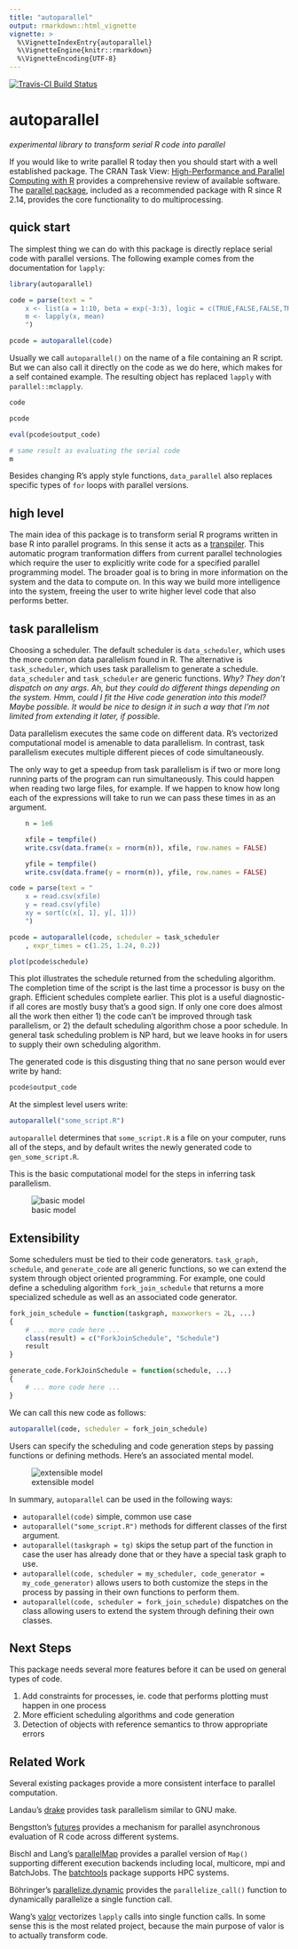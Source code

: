 ```yaml
---
title: "autoparallel"
output: rmarkdown::html_vignette
vignette: >
  %\VignetteIndexEntry{autoparallel}
  %\VignetteEngine{knitr::rmarkdown}
  %\VignetteEncoding{UTF-8}
---
```


[![Travis-CI Build
Status](https://travis-ci.org/clarkfitzg/autoparallel.svg?branch=master)](https://travis-ci.org/clarkfitzg/autoparallel)

# autoparallel

_experimental library to transform serial R code into parallel_

If you would like to write parallel R today then you should start with a
well established package. The CRAN Task View: [High-Performance and
Parallel Computing with
R](https://cran.r-project.org/web/views/HighPerformanceComputing.html)
provides a comprehensive review of available software. The [parallel
package](https://stat.ethz.ch/R-manual/R-devel/library/parallel/doc/parallel.pdf),
included as a recommended package with R since R 2.14, provides the core functionality to do
multiprocessing.

## quick start

The simplest thing we can do with this package is directly replace serial
code with parallel versions. The following example comes from the documentation for 
`lapply`:

```r
library(autoparallel)

code = parse(text = "
    x <- list(a = 1:10, beta = exp(-3:3), logic = c(TRUE,FALSE,FALSE,TRUE))
    m <- lapply(x, mean)
    ")

pcode = autoparallel(code)
```

Usually we call `autoparallel()` on the name of a file containing an R
script. But we can also call it directly on the code as we do here, which
makes for a self contained example. The resulting object has replaced
`lapply` with `parallel::mclapply`.

```r
code

pcode

eval(pcode$output_code)

# same result as evaluating the serial code
m
```

Besides changing R's apply style functions, `data_parallel` also replaces
specific types of `for` loops with parallel versions.


## high level

The main idea of this package is to transform serial R programs written in
base R into parallel programs. In this sense it acts as a
[transpiler](https://en.wikipedia.org/wiki/Source-to-source_compiler). This
automatic program tranformation differs from current parallel technologies
which require the user to explicitly write code for a specified parallel
programming model. The broader goal is to bring in more information on the
system and the data to compute on. In this way we build more intelligence
into the system, freeing the user to write higher level code that also
performs better.

## task parallelism

Choosing a scheduler. The default scheduler is `data_scheduler`, which
uses the more common data parallelism found in R. The alternative is
`task_scheduler`, which uses task parallelism to generate a schedule.
`data_scheduler` and `task_scheduler` are generic functions. _Why? They
don't dispatch on any args. Ah, but they could do different things
depending on the system. Hmm, could I fit the Hive code generation into
this model? Maybe possible. It would be nice to design it in such a way
that I'm not limited from extending it later, if possible._


Data parallelism executes the same code on different data. R's vectorized
computational model is amenable to data parallelism. In contrast, task
parallelism executes multiple different pieces of code simultaneously. 

The only way to get a speedup from task parallelism is if two or more long
running parts of the program can run simultaneously. This could happen when
reading two large files, for example. If we happen to know how long
each of the expressions will take to run we can pass these times in as an
argument.

```r

    n = 1e6

    xfile = tempfile()
    write.csv(data.frame(x = rnorm(n)), xfile, row.names = FALSE)

    yfile = tempfile()
    write.csv(data.frame(y = rnorm(n)), yfile, row.names = FALSE)

```

```r
code = parse(text = "
    x = read.csv(xfile)
    y = read.csv(yfile)
    xy = sort(c(x[, 1], y[, 1]))
    ")

pcode = autoparallel(code, scheduler = task_scheduler
    , expr_times = c(1.25, 1.24, 0.2))

plot(pcode$schedule)
```

This plot illustrates the schedule returned from the scheduling algorithm.
The completion time of the script is the last time a processor is busy on
the graph. Efficient schedules complete earlier. This plot is a useful
diagnostic- if all cores are mostly busy that's a good sign. If only one
core does almost all the work then either 1) the code can't be improved
through task parallelism, or 2) the default scheduling algorithm chose a
poor schedule. In general task scheduling problem is NP hard, but we leave
hooks in for users to supply their own scheduling algorithm.

The generated code is this disgusting thing that no sane person would ever
write by hand:

```r
pcode$output_code
```


At the simplest level users write:

```r
autoparallel("some_script.R")
```

`autoparallel` determines that `some_script.R` is a file on your computer,
runs all of the steps, and by default writes the newly generated code to
`gen_some_script.R`.

This is the basic computational model for the steps in inferring task
parallelism.

![basic model](basic_model.png)

## Extensibility

Some schedulers must be tied to their code generators.
`task_graph, schedule`, and `generate_code` are all generic functions, so
we can extend the system through object oriented programming. For
example, one could define a scheduling algorithm `fork_join_schedule` that returns a more
specialized schedule as well as an associated code generator.

```r
fork_join_schedule = function(taskgraph, maxworkers = 2L, ...)
{
    # ... more code here ...
    class(result) = c("ForkJoinSchedule", "Schedule")
    result
}

generate_code.ForkJoinSchedule = function(schedule, ...)
{
    # ... more code here ...
}
```

We can call this new code as follows:

```r
autoparallel(code, scheduler = fork_join_schedule)
```

Users can specify the scheduling and code generation steps by passing
functions or defining methods. Here's an associated mental model.

![extensible model](extensible.png)

In summary, `autoparallel` can be used in the following ways:

- `autoparallel(code)` simple, common use case
- `autoparallel("some_script.R")` methods for different classes of
  the first argument.
- `autoparallel(taskgraph = tg)` skips the setup part of the function in
  case the user has already done that or they have a special task graph to
  use.
- `autoparallel(code, scheduler = my_scheduler, code_generator =
  my_code_generator)` allows users to both customize the steps in the process
    by passing in their own functions to perform them.
- `autoparallel(code, scheduler = fork_join_schedule)` dispatches on the
  class allowing users to extend the system through defining their own
  classes.


## Next Steps

This package needs several more features before it can be used on general
types of code.

1. Add constraints for processes, ie. code that performs plotting must
   happen in one process
2. More efficient scheduling algorithms and code generation
3. Detection of objects with reference semantics to throw appropriate
   errors


## Related Work

Several existing packages provide a more consistent interface to parallel
computation.

Landau's [drake](https://ropensci.github.io/drake/) provides task
parallelism similar to GNU make.

Bengstton's
[futures](https://cran.r-project.org/web/packages/future/index.html)
provides a mechanism for parallel asynchronous evaluation of R code
across different systems.

Bischl and Lang's
[parallelMap](https://cran.r-project.org/package=parallelMap) provides a
parallel version of `Map()` supporting different execution backends
including local, multicore, mpi and BatchJobs. The
[batchtools](https://cran.r-project.org/package=batchtools) package
supports HPC systems.

Böhringer's
[parallelize.dynamic](https://cran.r-project.org/package=parallelize.dynamic)
provides the `parallelize_call()` function to dynamically parallelize a
single function call.

Wang's [valor](https://github.com/wanghc78/valor) vectorizes `lapply` calls
into single function calls. In some sense this is the most related project,
because the main purpose of valor is to actually transform code.

